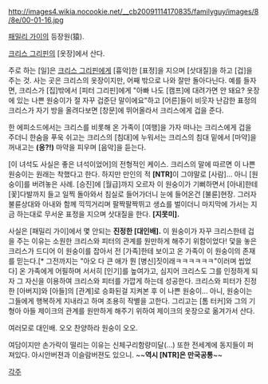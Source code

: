 http://images4.wikia.nocookie.net/__cb20091114170835/familyguy/images/8/8e/00-01-16.jpg

[[패밀리 가이]]의 등장원(猿).

[[크리스 그리핀]]의 [옷장]에서 산다.

주로 하는 [일]은 [[크리스 그리핀]]에게 [흉악]한 [표정]을 지으며 [삿대질]을 하고 [겁]을 주는 것. 사는 곳은 크리스의 옷장이지만, 어째 밖으로 나와 잘만 돌아다닌다. 예를 들자면, 크리스가 [집]밖에서 [피터 그리핀]에게 "아빠 나도 [캠프]에 대려가면 안 돼요? 옷장에 있는 나쁜 원숭이가 절 자꾸 겁준단 말이에요"하고 [어른]들이 비웃자 난감한 표정의 크리스가 자기 방을 올려다보면 [창문]에 뛰어올라서 크리스에게 겁을 준다. 

한 에피소드에서는 크리스를 비롯해 온 가족이 [여행]을 가자 떠나는 크리스에게 겁을 주더니 한숨을 푸욱 쉬고는 크리스의 [침대]에 누워서는 크리스의 침대 밑에서 [마약]을 꺼내고는 '''(응?!)''' 마약을 피우며 [음악]을 듣는다.

[이 녀석도 사실은 좋은 녀석이었어]의 전형적인 케이스. 크리스의 말에 따르면 이 나쁜 원숭이는 원래는 착했다고 한다. 하지만 만인의 적 '''[NTR]'''이 그야말로 [사람]... 아니 [원숭이]를 버려놓은 사례. [승진]에 [월급]까지 오르자 이 원숭이가 기뻐하면서 [아내]한테 [꽃]다발까지 들고 일찍 돌아와서 침실로 들어가더니 눈에 들어온건 [불륜]현장. 그러자 불륜상대와 아내와 함께 끽끽거리며 팔짝팔짝뛰고 생쇼를 벌이더니 마지막에 가서는 지금 하는대로 무서운 표정을 지으며 삿대질을 한다. '''[지못미].'''

사실은 [패밀리 가이]에서 몇 안되는 '''진정한 [대인배].''' 이 원숭이가 자꾸 크리스한테 겁을 주는 이유는 소원한 크리스와 피터의 관계를 원만하게 해주기 위함이었다! 덫을 놓은 크리스가 드디어 이 원숭이를 잡아서 전 [가족]한테 보이고 온 가족이 이 원숭이의 존재를 믿는다.[* 그전까지는 "아오 다 큰 애가 뭔 [병신]짓이래ㅋㅋㅋㅋㅋㅋ"이러며 씹었다] 온 가족에게 어필하며 서서히 [인기]를 높여가고, 심지어 크리스도 그를 인정하게 되자 그 자신을 이용하여 크리스와 피터를 가깝게 하는데 성공한다. 크리스와 피터가 진정한 [아버지]와 [아들]의 [관계]로 승화된걸 지켜본 후 이 나쁜 원숭이... 아니, 원숭이는 그들에게 행복하게 지내라고 하며 조용히 작별을 고한다. 그리고는 [톰 터커]와 그의 기형아 아들 제이크의 관계를 원만하게 해주기 위하여 제이크의 옷장으로 옮겨가서 산다.

여러모로 대인배. 오오 찬양하라 원숭이 오오.

여담이지만 손가락이 떨리는 이유는 신체구리함량미달(...) 또한 전세계에 동지들이 퍼져있다. 아시안버젼과 이슬람버젼도 있으니. ~~'''역시 [NTR]은 만국공통'''~~


[[각주]]

